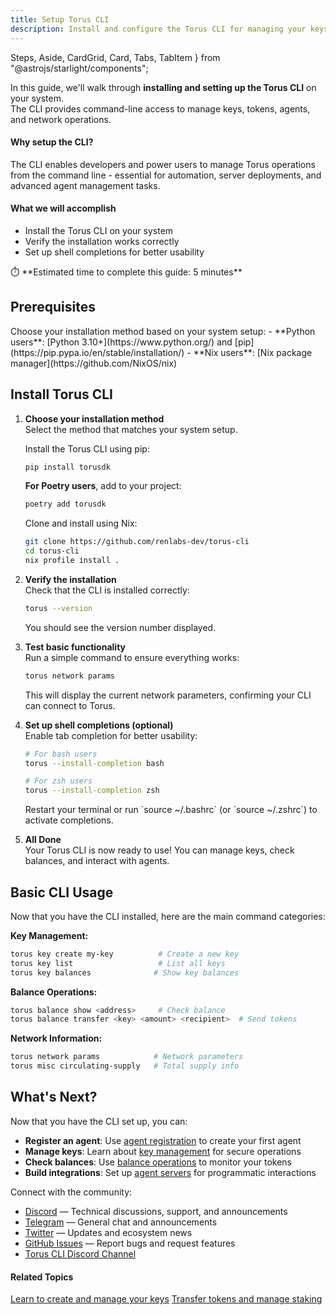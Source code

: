 ```yaml
---
title: Setup Torus CLI
description: Install and configure the Torus CLI for managing your keys, tokens, and agents.
---
```


  Steps,
  Aside,
  CardGrid,
  Card,
  Tabs,
  TabItem
} from "@astrojs/starlight/components";

In this guide, we'll walk through **installing and setting up the Torus CLI** on your system.  
The CLI provides command-line access to manage keys, tokens, agents, and network operations.

#### Why setup the CLI?

The CLI enables developers and power users to manage Torus operations from the command line - essential for automation, server deployments, and advanced agent management tasks.

#### What we will accomplish

- Install the Torus CLI on your system
- Verify the installation works correctly
- Set up shell completions for better usability

<Aside>
⏱️ **Estimated time to complete this guide: 5 minutes**
</Aside>

## Prerequisites

<CardGrid>
  <Card title="System Requirements" icon="seti:config">
    Choose your installation method based on your system setup:
    - **Python users**: [Python 3.10+](https://www.python.org/) and [pip](https://pip.pypa.io/en/stable/installation/)
    - **Nix users**: [Nix package manager](https://github.com/NixOS/nix)
  </Card>
</CardGrid>

## Install Torus CLI
<Steps>

  1. **Choose your installation method**  
    Select the method that matches your system setup.   

     <Tabs>
       <TabItem label="Using PIP (Recommended)">

        Install the Torus CLI using pip:

        ```sh
        pip install torusdk
        ```

        **For Poetry users**, add to your project:

        ```sh
        poetry add torusdk
        ```
      </TabItem>
      <TabItem label="Using Nix">
        Clone and install using Nix:

        ```sh
        git clone https://github.com/renlabs-dev/torus-cli
        cd torus-cli
        nix profile install .
        ```
       </TabItem>
     </Tabs>


2. **Verify the installation**  
   Check that the CLI is installed correctly:

   ```sh
   torus --version
   ```

   You should see the version number displayed.

3. **Test basic functionality**  
   Run a simple command to ensure everything works:

   ```sh
   torus network params
   ```

   This will display the current network parameters, confirming your CLI can connect to Torus.

4. **Set up shell completions (optional)**  
   Enable tab completion for better usability:

   ```sh
   # For bash users
   torus --install-completion bash

   # For zsh users  
   torus --install-completion zsh
   ```

   <Aside type="tip">
   Restart your terminal or run `source ~/.bashrc` (or `source ~/.zshrc`) to activate completions.
   </Aside>

5. **All Done**  
   Your Torus CLI is now ready to use! You can manage keys, check balances, and interact with agents.

</Steps>

## Basic CLI Usage

Now that you have the CLI installed, here are the main command categories:

**Key Management:**
```sh
torus key create my-key          # Create a new key
torus key list                   # List all keys
torus key balances              # Show key balances
```

**Balance Operations:**
```sh
torus balance show <address>     # Check balance
torus balance transfer <key> <amount> <recipient>  # Send tokens
```

**Network Information:**
```sh
torus network params            # Network parameters
torus misc circulating-supply   # Total supply info
```

## What's Next?

Now that you have the CLI set up, you can:

- **Register an agent**: Use [agent registration](/how-to-guides/builders/register-an-agent/) to create your first agent
- **Manage keys**: Learn about [key management](/development/cli/key-management/) for secure operations
- **Check balances**: Use [balance operations](/development/cli/balance-operations/) to monitor your tokens
- **Build integrations**: Set up [agent servers](/how-to-guides/builders/setup-agent-server/) for programmatic interactions

 Connect with the community:
- [Discord](https://discord.gg/torus) — Technical discussions, support, and announcements
- [Telegram](https://t.me/torusnetwork) — General chat and announcements
- [Twitter](https://x.com/torus_network) — Updates and ecosystem news
- [GitHub Issues](https://github.com/renlabs-dev/torus-cli/issues/new/choose) — Report bugs and request features
- [Torus CLI Discord Channel](https://discord.com/channels/1306654856286699590/1306654857046003716)

#### Related Topics

<CardGrid>
  <Card title="Key Management" icon="seti:key">
    <a href="/development/cli/key-management">Learn to create and manage your keys</a>
  </Card>
  <Card title="Balance Operations" icon="seti:shell">
    <a href="/development/cli/balance-operations">Transfer tokens and manage staking</a>
  </Card>
</CardGrid>